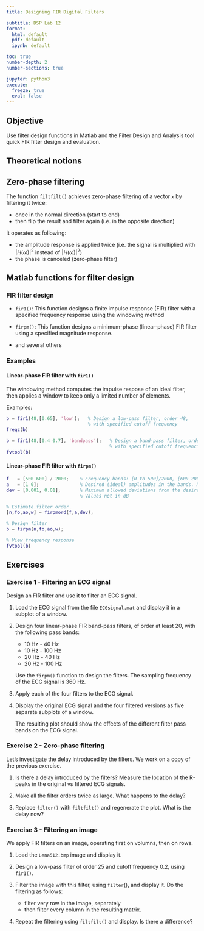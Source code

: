 ```yaml
---
title: Designing FIR Digital Filters

subtitle: DSP Lab 12
format: 
  html: default
  pdf: default
  ipynb: default

toc: true
number-depth: 2
number-sections: true

jupyter: python3
execute:
  freeze: true
  eval: false
---
```



## Objective

Use filter design functions in Matlab and the Filter Design and Analysis tool quick FIR filter design and evaluation.

## Theoretical notions


## Zero-phase filtering

The function `filtfilt()` achieves zero-phase filtering of a vector `x` by filtering it twice:
  
- once in the normal direction (start to end)
- then flip the result and filter again (i.e. in the opposite direction)
  
It operates as following:
  
- the amplitude response is applied twice (i.e. the signal is multiplied with $|H(\omega)|^2$ instead of $|H(\omega)|^2$)
- the phase is canceled (zero-phase filter)

## Matlab functions for filter design

### FIR filter design

- `fir1()`: This function designs a finite impulse response (FIR) filter with a specified frequency response using the windowing method

- `firpm()`: This function designs a minimum-phase (linear-phase) FIR filter using a specified magnitude response.

- and several others

### Examples

#### Linear-phase FIR filter with `fir1()`

The windowing method computes the impulse respose of an ideal filter, then applies a window to keep only a limited number of elements.

Examples: 

```matlab
b = fir1(48,[0.65], 'low');   % Design a low-pass filter, order 48, 
                              % with specified cutoff frequency
freqz(b)
```

```matlab
b = fir1(48,[0.4 0.7], 'bandpass');   % Design a band-pass filter, order 30, 
                                      % with specified cutoff frequencies
fvtool(b)
```

#### Linear-phase FIR filter with `firpm()`

```matlab
f   = [500 600] / 2000;    % Frequency bands: [0 to 500]/2000, [600 2000]/2000
a   = [1 0];               % Desired (ideal) amplitudes in the bands. Not in dB.
dev = [0.001, 0.01];       % Maximum allowed deviations from the desired amplitudes. 
                           % Values not in dB

% Estimate filter order
[n,fo,ao,w] = firpmord(f,a,dev);

% Design filter
b = firpm(n,fo,ao,w);

% View frequency response
fvtool(b)
```

## Exercises

### Exercise 1 - Filtering an ECG signal

Design an FIR filter and use it to filter an ECG signal.

1. Load the ECG signal from the file `ECGsignal.mat` and display it in a subplot of a window.

2. Design four linear-phase FIR band-pass filters, of order at least 20, with the following pass bands:

   - 10 Hz - 40 Hz
   - 10 Hz - 100 Hz
   - 20 Hz - 40 Hz
   - 20 Hz - 100 Hz

   Use the `firpm()` function to design the filters. The sampling frequency of the ECG signal is 360 Hz.

3. Apply each of the four filters to the ECG signal.

4. Display the original ECG signal and the four filtered versions as five separate subplots of a window.

   The resulting plot should show the effects of the different filter pass bands on the ECG signal.

### Exercise 2 - Zero-phase filtering

Let's investigate the delay introduced by the filters. We work on a copy of the previous exercise.

1. Is there a delay introduced by the filters? Measure the location of the R-peaks in the original vs filtered ECG signals.

2. Make all the filter orders twice as large. What happens to the delay?

3. Replace `filter()` with `filtfilt()` and regenerate the plot. What is the delay now?

### Exercise 3 - Filtering an image

We apply FIR filters on an image, operating first on volumns, then on rows.

1. Load the `Lena512.bmp` image and display it.

2. Design a low-pass filter of order 25 and cutoff frequency 0.2, using `fir1()`.

2. Filter the image with this filter, using `filter`(), and display it. Do the filtering as follows:

   - filter very row in the image, separately
   - then filter every column in the resulting matrix.

3. Repeat the filtering using `filtfilt()` and display. Is there a difference?
